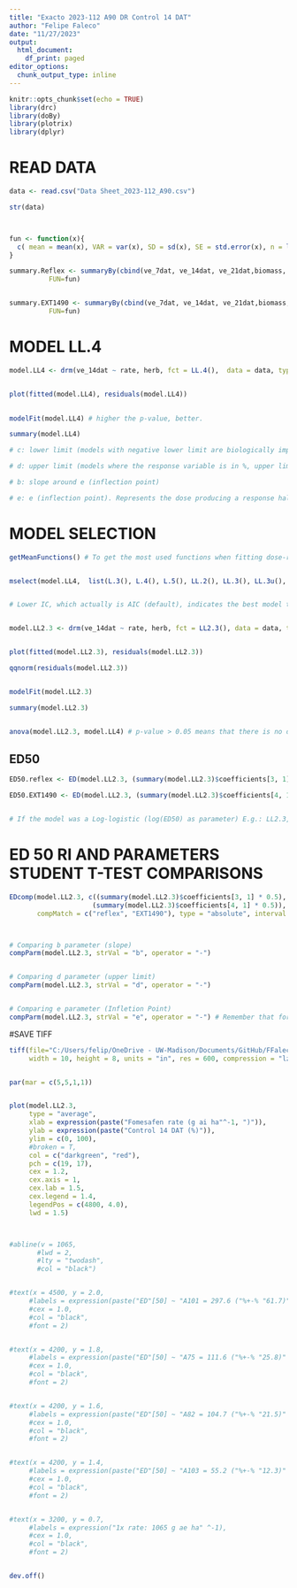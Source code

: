 ```yaml
---
title: "Exacto 2023-112 A90 DR Control 14 DAT"
author: "Felipe Faleco"
date: "11/27/2023"
output:
  html_document:
    df_print: paged
editor_options: 
  chunk_output_type: inline
---
```


```r

knitr::opts_chunk$set(echo = TRUE)
library(drc)
library(doBy)
library(plotrix)
library(dplyr)

```


# READ DATA

```r

data <- read.csv("Data Sheet_2023-112_A90.csv")

str(data)



fun <- function(x){
  c( mean = mean(x), VAR = var(x), SD = sd(x), SE = std.error(x), n = length(x))
}

summary.Reflex <- summaryBy(cbind(ve_7dat, ve_14dat, ve_21dat,biomass, surv) ~ rate + pop, data = subset(data, herb=="reflex"),
          FUN=fun)


summary.EXT1490 <- summaryBy(cbind(ve_7dat, ve_14dat, ve_21dat,biomass, surv) ~ rate + pop, data = subset(data, herb=="EXT1490"),
          FUN=fun)


```



# MODEL LL.4

```r

model.LL4 <- drm(ve_14dat ~ rate, herb, fct = LL.4(),  data = data, type = "continuous")


plot(fitted(model.LL4), residuals(model.LL4))

                
modelFit(model.LL4) # higher the p-value, better.

summary(model.LL4) 

# c: lower limit (models with negative lower limit are biologically impossible. E.g., negative biomass, negative % biomass reduction, or negative % control)

# d: upper limit (models where the response variable is in %, upper limit bigger than 100% are biologically impossible. E.g., % biomass reduction, % control)

# b: slope around e (inflection point)

# e: e (inflection point). Represents the dose producing a response halfway between the u and l parameters (ED50)
```



# MODEL SELECTION

```r

getMeanFunctions() # To get the most used functions when fitting dose-response curves.


mselect(model.LL4,  list(L.3(), L.4(), L.5(), LL.2(), LL.3(), LL.3u(), LL.4(), LL.5(), W1.2(), W1.3(), W1.4(), W2.2(), W2.3(), W2.4(), BC.4(), BC.5(), LL2.2(), LL2.3(), LL2.3u(), LL2.4(), LL2.5(), AR.2(), AR.3(), MM.2(), MM.3(), baro5()), linreg = T)


# Lower IC, which actually is AIC (default), indicates the best model to be used. On the other hand, the highest the Lack of Fit, better the model. The two-, three-, and four-parameter log-logistic models are are symmetrical around the inflection point (parameter "e") while others (e.g. fiveparameter log-logistic, Gompertz, and Weibull) are asymmetrical. In symmetrical models, the parameter "e" and relative ED50 are identical, that is, they both indicate the dose that reduces the response midway between the upper and lower limits. In asymmetrical models, however, the parameter "e" does not have the same meaning as in symmetrical models, even though it is still the location of the inflection point. Therefore, in asymmetrical models, ED50 should be estimated as "absolute" and not relative.


model.LL2.3 <- drm(ve_14dat ~ rate, herb, fct = LL2.3(), data = data, type = "continuous")


plot(fitted(model.LL2.3), residuals(model.LL2.3))

qqnorm(residuals(model.LL2.3))


modelFit(model.LL2.3)

summary(model.LL2.3)


anova(model.LL2.3, model.LL4) # p-value > 0.05 means that there is no difference between models. Therefore, we can use model LL.3

```



## ED50

```r


ED50.reflex <- ED(model.LL2.3, (summary(model.LL2.3)$coefficients[3, 1] * 0.5), clevel = "reflex", type = "absolute", interval = "delta", logBase = exp(1))

ED50.EXT1490 <- ED(model.LL2.3, (summary(model.LL2.3)$coefficients[4, 1] * 0.5), clevel = "EXT1490", type = "absolute", interval = "delta", logBase = exp(1))


# If the model was a Log-logistic (log(ED50) as parameter) E.g.: LL2.3,  we should use logBase = exp(1).

```


# ED 50 RI AND PARAMETERS STUDENT T-TEST COMPARISONS

```r

EDcomp(model.LL2.3, c((summary(model.LL2.3)$coefficients[3, 1] * 0.5),
                     (summary(model.LL2.3)$coefficients[4, 1] * 0.5)), 
       compMatch = c("reflex", "EXT1490"), type = "absolute", interval = "none", reverse = F)



# Comparing b parameter (slope)
compParm(model.LL2.3, strVal = "b", operator = "-")


# Comparing d parameter (upper limit)
compParm(model.LL2.3, strVal = "d", operator = "-")


# Comparing e parameter (Infletion Point)
compParm(model.LL2.3, strVal = "e", operator = "-") # Remember that for assymetric models, the paramenter"e" does not reflect the ED50. 


```



#SAVE TIFF

```r

tiff(file="C:/Users/felip/OneDrive - UW-Madison/Documents/GitHub/FFaleco/PhD/Exacto/2023/2023-112/A90/2023-112_A90_DR Control_14 DAT.tiff",
     width = 10, height = 8, units = "in", res = 600, compression = "lzw")


par(mar = c(5,5,1,1))


plot(model.LL2.3,
     type = "average",
     xlab = expression(paste("Fomesafen rate (g ai ha"^-1, ")")),
     ylab = expression(paste("Control 14 DAT (%)")),
     ylim = c(0, 100),
     #broken = T,
     col = c("darkgreen", "red"),
     pch = c(19, 17),
     cex = 1.2,
     cex.axis = 1,
     cex.lab = 1.5,
     cex.legend = 1.4,
     legendPos = c(4800, 4.0),
     lwd = 1.5)



#abline(v = 1065, 
       #lwd = 2, 
       #lty = "twodash",
       #col = "black")


#text(x = 4500, y = 2.0, 
     #labels = expression(paste("ED"[50] ~ "A101 = 297.6 ("%+-% "61.7)" ^A)),
     #cex = 1.0,
     #col = "black",
     #font = 2)


#text(x = 4200, y = 1.8, 
     #labels = expression(paste("ED"[50] ~ "A75 = 111.6 ("%+-% "25.8)" ^B)),
     #cex = 1.0,
     #col = "black",
     #font = 2)


#text(x = 4200, y = 1.6, 
     #labels = expression(paste("ED"[50] ~ "A82 = 104.7 ("%+-% "21.5)" ^B)),
     #cex = 1.0,
     #col = "black",
     #font = 2)


#text(x = 4200, y = 1.4, 
     #labels = expression(paste("ED"[50] ~ "A103 = 55.2 ("%+-% "12.3)" ^C)),
     #cex = 1.0,
     #col = "black",
     #font = 2)


#text(x = 3200, y = 0.7, 
     #labels = expression("1x rate: 1065 g ae ha" ^-1),
     #cex = 1.0,
     #col = "black",
     #font = 2)


dev.off()

```







